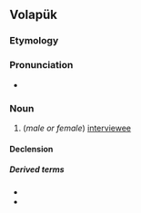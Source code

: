 ==Volapük==

===Etymology===
{{suffix|bespik|äb|lang=vo}}

===Pronunciation===
* {{IPA|[bespiˈkɛb]|lang=vo}}

===Noun===
{{vo-noun}}

# (''male or female'') [[interviewee]]

====Declension====
{{vo-decl-noun}}

=====Derived terms=====
* {{l|vo|hibespikäb}}
* {{l|vo|jibespikäb}}